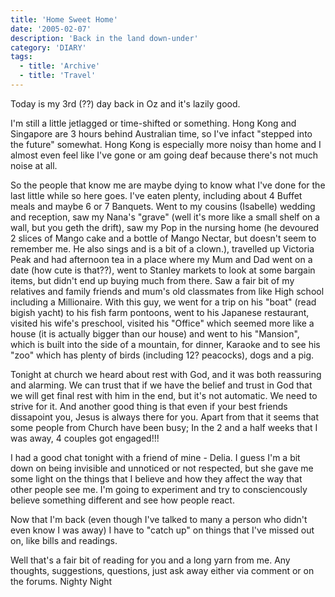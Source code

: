 ```yaml
---
title: 'Home Sweet Home'
date: '2005-02-07'
description: 'Back in the land down-under'
category: 'DIARY'
tags:
  - title: 'Archive'
  - title: 'Travel'
---
```


Today is my 3rd (??) day back in Oz and it's lazily good.

I'm still a little jetlagged or time-shifted or something. Hong Kong and Singapore are 3 hours behind Australian time, so I've infact "stepped into the future" somewhat. Hong Kong is especially more noisy than home and I almost even feel like I've gone or am going deaf because there's not much noise at all.

So the people that know me are maybe dying to know what I've done for the last little while so here goes. I've eaten plenty, including about 4 Buffet meals and maybe 6 or 7 Banquets. Went to my cousins (Isabelle) wedding and reception, saw my Nana's "grave" (well it's more like a small shelf on a wall, but you geth the drift), saw my Pop in the nursing home (he devoured 2 slices of Mango cake and a bottle of Mango Nectar, but doesn't seem to remember me. He also sings and is a bit of a clown.), travelled up Victoria Peak and had afternoon tea in a place where my Mum and Dad went on a date (how cute is that??), went to Stanley markets to look at some bargain items, but didn't end up buying much from there. Saw a fair bit of my relatives and family friends and mum's old classmates from like High school including a Millionaire. With this guy, we went for a trip on his "boat" (read bigish yacht) to his fish farm pontoons, went to his Japanese restaurant, visited his wife's preschool, visited his "Office" which seemed more like a house (it is actually bigger than our house) and went to his "Mansion", which is built into the side of a mountain, for dinner, Karaoke and to see his "zoo" which has plenty of birds (including 12? peacocks), dogs and a pig.

Tonight at church we heard about rest with God, and it was both reassuring and alarming. We can trust that if we have the belief and trust in God that we will get final rest with him in the end, but it's not automatic. We need to strive for it. And another good thing is that even if your best friends dissapoint you, Jesus is always there for you. Apart from that it seems that some people from Church have been busy; In the 2 and a half weeks that I was away, 4 couples got engaged!!!

I had a good chat tonight with a friend of mine - Delia. I guess I'm a bit down on being invisible and unnoticed or not respected, but she gave me some light on the things that I believe and how they affect the way that other people see me. I'm going to experiment and try to consciencously believe something different and see how people react.

Now that I'm back (even though I've talked to many a person who didn't even know I was away) I have to "catch up" on things that I've missed out on, like bills and readings.

Well that's a fair bit of reading for you and a long yarn from me. Any thoughts, suggestions, questions, just ask away either via comment or on the forums. Nighty Night
